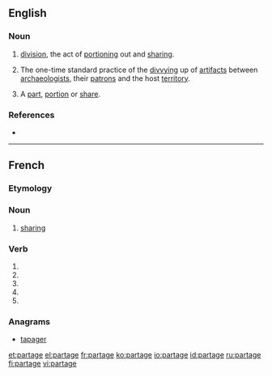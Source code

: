 ==English==

===Noun===
{{en-noun}}

# [[division]], the act of [[portioning]] out and [[sharing]].
# {{archaic}} {{archaeology}} The one-time standard practice of the [[divvying]] up of [[artifact]]s between [[archaeologists]], their [[patrons]] and the host [[territory]].
# {{obsolete}} A [[part]], [[portion]] or [[share]].

===References===
* {{R:Webster 1913}}

----

==French==

===Etymology===
{{suffix|partir|age|lang=fr}}

===Noun===
{{fr-noun|m}}

# [[sharing]] {{gloss|act of sharing}}

===Verb===
{{fr-verb-form}}

# {{conjugation of|partager||1|s|pres|ind|lang=fr}}
# {{conjugation of|partager||3|s|pres|ind|lang=fr}}
# {{conjugation of|partager||1|s|pres|sub|lang=fr}}
# {{conjugation of|partager||1|s|pres|sub|lang=fr}}
# {{conjugation of|partager||2|s|imp|lang=fr}}

===Anagrams===
* [[tapager#French|tapager]]

[[et:partage]]
[[el:partage]]
[[fr:partage]]
[[ko:partage]]
[[io:partage]]
[[id:partage]]
[[ru:partage]]
[[fi:partage]]
[[vi:partage]]